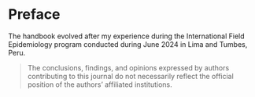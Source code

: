 # Preface {.unnumbered}

The handbook evolved after my experience during the International Field Epidemiology program conducted during June 2024 in Lima and Tumbes, Peru.

>The conclusions, findings, and opinions expressed by authors contributing to this journal do not necessarily reflect the official position of the authors' affiliated institutions.